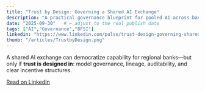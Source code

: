 ```yaml
---
title: "Trust by Design: Governing a Shared AI Exchange"
description: "A practical governance blueprint for pooled AI across banks—risk, transparency, and incentives from day one."
date: "2025-09-30"   # ← adjust to the real publish date
tags: ["AI","Governance","BFSI"]
linkedin: "https://www.linkedin.com/pulse/trust-design-governing-shared-ai-exchange-pankaj-misra-ms68e/"
thumb: "/articles/TrustbyDesign.png"
---
```


A shared AI exchange can democratize capability for regional banks—but only if **trust is designed in**: model governance, lineage, auditability, and clear incentive structures.

[Read on LinkedIn]({linkedin})
